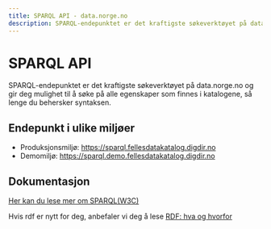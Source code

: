 ```yaml
---
title: SPARQL API - data.norge.no
description: SPARQL-endepunktet er det kraftigste søkeverktøyet på data.norge.no.
---
```


# SPARQL API

<Ingress size='xs'>
    SPARQL-endepunktet er det kraftigste søkeverktøyet på data.norge.no og gir deg mulighet til å søke på alle
    egenskaper som finnes i katalogene, så lenge du behersker syntaksen.
</Ingress>

## Endepunkt i ulike miljøer

- Produksjonsmiljø: https://sparql.fellesdatakatalog.digdir.no
- Demomiljø: https://sparql.demo.fellesdatakatalog.digdir.no

## Dokumentasjon

[Her kan du lese mer om SPARQL(W3C)](https://www.w3.org/TR/sparql11-overview/)

Hvis rdf er nytt for deg, anbefaler vi deg å lese [RDF: hva og hvorfor](/docs/user-guide/sharing-data/rdf)
